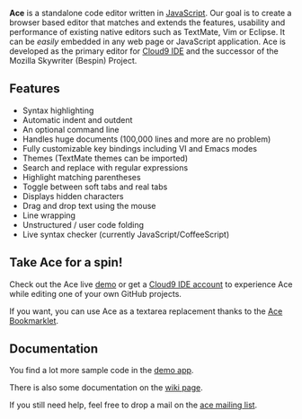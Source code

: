 {{Languages}}

'''Ace''' is a standalone code editor written in [[wikipedia:JavaScript|JavaScript]]. Our goal is to create a browser based editor that matches and extends the features, usability and performance of existing native editors such as TextMate, Vim or Eclipse. It can be ''easily'' embedded in any web page or JavaScript application. Ace is developed as the primary editor for [http://www.cloud9ide.com/ Cloud9 IDE] and the successor of the Mozilla Skywriter (Bespin) Project.

== Features ==
* Syntax highlighting
* Automatic indent and outdent
* An optional command line
* Handles huge documents (100,000 lines and more are no problem)
* Fully customizable key bindings including VI and Emacs modes
* Themes (TextMate themes can be imported)
* Search and replace with regular expressions
* Highlight matching parentheses
* Toggle between soft tabs and real tabs
* Displays hidden characters
* Drag and drop text using the mouse
* Line wrapping
* Unstructured / user code folding
* Live syntax checker (currently JavaScript/CoffeeScript)

== Take Ace for a spin! ==
Check out the Ace live [http://ajaxorg.github.com/ace/ demo] or get a [http://run.cloud9ide.com Cloud9 IDE account] to experience Ace while editing one of your own GitHub projects.

If you want, you can use Ace as a textarea replacement thanks to the [http://ajaxorg.github.com/ace/build/textarea/editor.html Ace Bookmarklet].

== Documentation ==
You find a lot more sample code in the [https://github.com/ajaxorg/ace/blob/master/demo/database.js demo app].

There is also some documentation on the [https://github.com/ajaxorg/ace/wiki wiki page].

If you still need help, feel free to drop a mail on the [http://groups.google.com/group/ace-discuss ace mailing list].
